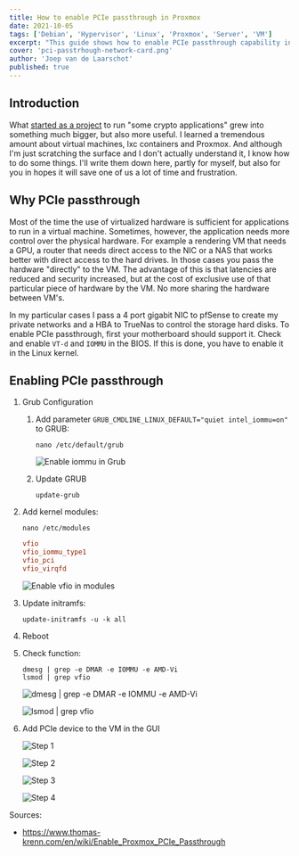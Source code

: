```yaml
---
title: How to enable PCIe passthrough in Proxmox
date: 2021-10-05
tags: ['Debian', 'Hypervisor', 'Linux', 'Proxmox', 'Server', 'VM']
excerpt: "This guide shows how to enable PCIe passthrough capability in the kernel to pass hardware to a VM in Proxmox."
cover: 'pci-passtrhough-network-card.png'
author: 'Joep van de Laarschot'
published: true
---
```


## Introduction

What [started as a project](https://blog.joeplaa.com/building-a-proxmox-cluster/) to run "some crypto applications" grew into something much bigger, but also more useful. I learned a tremendous amount about virtual machines, lxc containers and Proxmox. And although I'm just scratching the surface and I don't actually understand it, I know how to do some things. I'll write them down here, partly for myself, but also for you in hopes it will save one of us a lot of time and frustration.

## Why PCIe passthrough

Most of the time the use of virtualized hardware is sufficient for applications to run in a virtual machine. Sometimes, however, the application needs more control over the physical hardware. For example a rendering VM that needs a GPU, a router that needs direct access to the NIC or a NAS that works better with direct access to the hard drives. In those cases you pass the hardware "directly" to the VM. The advantage of this is that latencies are reduced and security increased, but at the cost of exclusive use of that particular piece of hardware by the VM. No more sharing the hardware between VM's.

In my particular cases I pass a 4 port gigabit NIC to pfSense to create my private networks and a HBA to TrueNas to control the storage hard disks. To enable PCIe passthrough, first your motherboard should support it. Check and enable `VT-d` and `IOMMU` in the BIOS. If this is done, you have to enable it in the Linux kernel.

## Enabling PCIe passthrough

1. Grub Configuration

    1. Add parameter `GRUB_CMDLINE_LINUX_DEFAULT="quiet intel_iommu=on"` to GRUB:

        ```shellsession
        nano /etc/default/grub
        ```

        ![Enable iommu in Grub](pci-passthrough-grub.png)

    2. Update GRUB

        ```shellsession
        update-grub
        ```

2. Add kernel modules:

    ```shellsession
    nano /etc/modules
    ```

    ```conf
    vfio
    vfio_iommu_type1
    vfio_pci
    vfio_virqfd
    ```

    ![Enable vfio in modules](pci-passthrough-modules.png)

3. Update initramfs:

    ```shellsession
    update-initramfs -u -k all
    ```

4. Reboot

5. Check function:

    ```shellsession
    dmesg | grep -e DMAR -e IOMMU -e AMD-Vi
    lsmod | grep vfio
    ```

    ![dmesg | grep -e DMAR -e IOMMU -e AMD-Vi](pci-passthrough-dmesg.png)

    ![lsmod | grep vfio](pci-passthrough-lsmod.png)

6. Add PCIe device to the VM in the GUI

    ![Step 1](Proxmox-PCI-Passthrough-001.png)

    ![Step 2](Proxmox-PCI-Passthrough-002.png)

    ![Step 3](Proxmox-PCI-Passthrough-003.png)

    ![Step 4](Proxmox-PCI-Passthrough-004.png)

<Alert type='info'>
    Sources:

* <https://www.thomas-krenn.com/en/wiki/Enable_Proxmox_PCIe_Passthrough>

</Alert>
